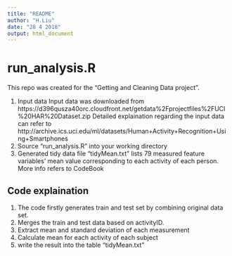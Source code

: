 ```yaml
---
title: "README"
author: "H.Liu"
date: "28 4 2018"
output: html_document
---
```


# run_analysis.R

This repo was created for the "Getting and Cleaning Data project".

1. Input data
Input data was downloaded from https://d396qusza40orc.cloudfront.net/getdata%2Fprojectfiles%2FUCI%20HAR%20Dataset.zip
Detailed explaination regarding the input data can refer to http://archive.ics.uci.edu/ml/datasets/Human+Activity+Recognition+Using+Smartphones
2. Source "run_analysis.R" into your working directory
3. Generated tidy data file "tidyMean.txt" lists 79 measured feature variables' mean value corresponding to each activity of each person. More info refers to CodeBook


## Code explaination

1. The code firstly generates train and test set by combining original data set. 
2. Merges the train and test data based on activityID. 
3. Extract mean and standard deviation of each measurement
4. Calculate mean for each activity of each subject
5. write the result into the table "tidyMean.txt"
